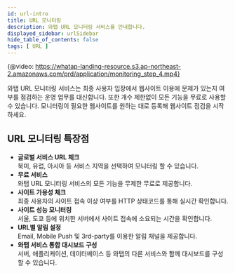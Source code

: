 ```yaml
---
id: url-intro
title: URL 모니터링
description: 와탭 URL 모니터링 서비스를 안내합니다.
displayed_sidebar: urlSidebar
hide_table_of_contents: false
tags: [ URL ]
---
```


{@video: https://whatap-landing-resource.s3.ap-northeast-2.amazonaws.com/prd/application/monitoring_step_4.mp4}

와탭 URL 모니터링 서비스는 최종 사용자 입장에서 웹사이트 이용에 문제가 있는지 여부를 점검하는 운영 업무를 대신합니다. 또한 개수 제한없이 모든 기능을 무료로 사용할 수 있습니다. 모니터링이 필요한 웹사이트를 원하는 대로 등록해 웹사이트 점검을 시작하세요. 

## URL 모니터링 특장점

* **글로벌 서비스 URL 체크**  
    북미, 유럽, 아시아 등 서비스 지역을 선택하여 모니터링 할 수 있습니다.
* **무료 서비스**  
    와탭 URL 모니터링 서비스의 모든 기능을 무제한 무료로 제공합니다.
* **사이트 가용성 체크**  
    최종 사용자의 사이트 접속 이상 여부를 HTTP 상태코드를 통해 실시간 확인합니다.
* **사이트 성능 모니터링**  
    서울, 도쿄 등에 위치한 서버에서 사이트 접속에 소요되는 시간을 확인합니다.
* **URL별 알림 설정**  
    Email, Mobile Push 및 3rd-party를 이용한 알림 채널을 제공합니다.
* **와탭 서비스 통합 대시보드 구성**  
    서버, 애플리케이션, 데이터베이스 등 와탭의 다른 서비스와 함께 대시보드를 구성할 수 있습니다.         